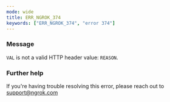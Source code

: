 ```yaml
---
mode: wide
title: ERR_NGROK_374
keywords: ["ERR_NGROK_374", "error 374"]
---
```



### Message

`VAL` is not a valid HTTP header value: `REASON`.

<ErrorDetails />

### Further help

If you're having trouble resolving this error, please reach out to [support@ngrok.com](mailto:support@ngrok.com?subject=Help%20with%20ERR_NGROK_374)
